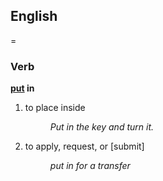 ==English===
===Verb===
'''[[put]] in'''

# to place inside
#: ''Put in the key and turn it.''
# to apply, request, or [submit]
#: ''put in for a transfer''
